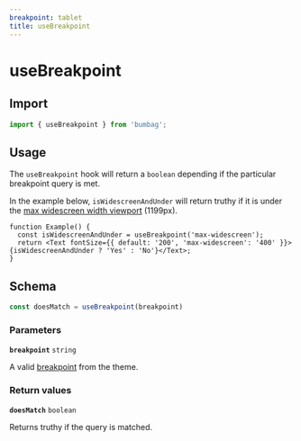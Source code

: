 ```yaml
---
breakpoint: tablet
title: useBreakpoint
---
```


# useBreakpoint

## Import

```js
import { useBreakpoint } from 'bumbag';
```

## Usage

The `useBreakpoint` hook will return a `boolean` depending if the particular breakpoint query is met.

In the example below, `isWidescreenAndUnder` will return truthy if it is under the [max widescreen width viewport](/breakpoints) (1199px).

```function-live
function Example() {
  const isWidescreenAndUnder = useBreakpoint('max-widescreen');
  return <Text fontSize={{ default: '200', 'max-widescreen': '400' }}>{isWidescreenAndUnder ? 'Yes' : 'No'}</Text>;
}
```

## Schema

```js
const doesMatch = useBreakpoint(breakpoint)
```

### Parameters

**<Code marginRight="major-1">breakpoint</Code>** `string`

A valid [breakpoint](/breakpoints) from the theme.

### Return values

**<Code marginRight="major-1">doesMatch</Code>** `boolean`

Returns truthy if the query is matched.
